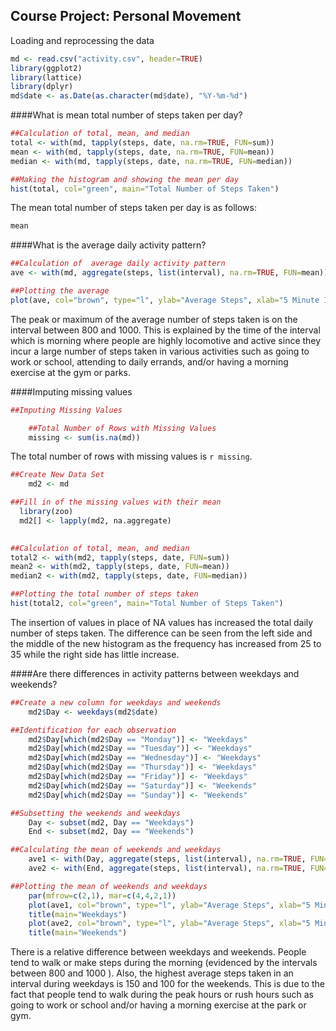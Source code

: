 ## Course Project: Personal Movement 
Loading and reprocessing the data
```{r, echo=TRUE, results="hide", cache=TRUE}
md <- read.csv("activity.csv", header=TRUE)
library(ggplot2)
library(lattice)
library(dplyr)
md$date <- as.Date(as.character(md$date), "%Y-%m-%d")
```

####What is mean total number of steps taken per day?
```{r Calculation, echo=TRUE, cache=TRUE }
##Calculation of total, mean, and median
total <- with(md, tapply(steps, date, na.rm=TRUE, FUN=sum))
mean <- with(md, tapply(steps, date, na.rm=TRUE, FUN=mean))
median <- with(md, tapply(steps, date, na.rm=TRUE, FUN=median))

##Making the histogram and showing the mean per day
hist(total, col="green", main="Total Number of Steps Taken")
```


The mean total number of steps taken per day is as follows: 
```{r mean, echo=TRUE, cache=FALSE}
mean
```
####What is the average daily activity pattern?
```{r Average, echo=TRUE, cache=TRUE}
##Calculation of  average daily activity pattern
ave <- with(md, aggregate(steps, list(interval), na.rm=TRUE, FUN=mean))

##Plotting the average
plot(ave, col="brown", type="l", ylab="Average Steps", xlab="5 Minute Interval")
```


The peak or maximum of the average number of steps taken is on the interval between 800 and 1000. This is explained by the time of the interval which is morning where people are highly locomotive and active since they incur a large number of steps taken in various activities such as going to work or school, attending to daily errands, and/or having a morning exercise at the gym or parks.




####Imputing missing values
```{r total number of missing values, echo=TRUE, result="hide", cache=TRUE}
##Imputing Missing Values

	##Total Number of Rows with Missing Values
	missing <- sum(is.na(md))
```
The total number of rows with missing values is `r missing`.
```{r NA replacement, echo=TRUE, results="hide", cache=TRUE}
##Create New Data Set
	md2 <- md

##Fill in of the missing values with their mean
  library(zoo)
  md2[] <- lapply(md2, na.aggregate) 
	
```

```{r new results, echo=TRUE, cache=TRUE}
##Calculation of total, mean, and median
total2 <- with(md2, tapply(steps, date, FUN=sum))
mean2 <- with(md2, tapply(steps, date, FUN=mean))
median2 <- with(md2, tapply(steps, date, FUN=median))

##Plotting the total number of steps taken
hist(total2, col="green", main="Total Number of Steps Taken")
```

The insertion of values in place of NA values has increased the total daily number of steps taken. The difference can be seen from the left side and the middle of the new histogram as the frequency has increased from 25 to 35 while the right side has little increase.  




####Are there differences in activity patterns between weekdays and weekends?
```{r differences, echo=TRUE, cache=TRUE}
##Create a new column for weekdays and weekends
	md2$Day <- weekdays(md2$date)

##Identification for each observation
	md2$Day[which(md2$Day == "Monday")] <- "Weekdays"
	md2$Day[which(md2$Day == "Tuesday")] <- "Weekdays"
	md2$Day[which(md2$Day == "Wednesday")] <- "Weekdays"
	md2$Day[which(md2$Day == "Thursday")] <- "Weekdays"
	md2$Day[which(md2$Day == "Friday")] <- "Weekdays"
	md2$Day[which(md2$Day == "Saturday")] <- "Weekends"
	md2$Day[which(md2$Day == "Sunday")] <- "Weekends"

##Subsetting the weekends and weekdays
	Day <- subset(md2, Day == "Weekdays")
	End <- subset(md2, Day == "Weekends")

##Calculating the mean of weekends and weekdays
	ave1 <- with(Day, aggregate(steps, list(interval), na.rm=TRUE, FUN=mean))
	ave2 <- with(End, aggregate(steps, list(interval), na.rm=TRUE, FUN=mean))

##Plotting the mean of weekends and weekdays
	par(mfrow=c(2,1), mar=c(4,4,2,1))
	plot(ave1, col="brown", type="l", ylab="Average Steps", xlab="5 Minute Interval")
	title(main="Weekdays")
	plot(ave2, col="brown", type="l", ylab="Average Steps", xlab="5 Minute Interval")
	title(main="Weekends")
```


There is a relative difference between weekdays and weekends. People tend to walk or make steps during the morning (evidenced by the intervals between 800 and 1000 ). Also, the highest average steps taken in an interval during weekdays is 150 and 100 for the weekends. This is due to the fact that people tend to walk during the peak hours or rush hours such as going to work or school and/or having a morning exercise at the park or gym. 